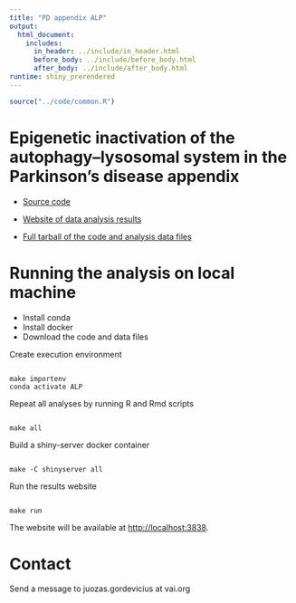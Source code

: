 ```yaml
---
title: "PD appendix ALP"
output: 
  html_document:
    includes:
      in_header: ../include/in_header.html
      before_body: ../include/before_body.html
      after_body: ../include/after_body.html
runtime: shiny_prerendered
---
```


```r
source("../code/common.R")
```



# Epigenetic inactivation of the autophagy–lysosomal system in the Parkinson’s disease appendix

- [Source code](http://git.vugene.eu/gordevicius/pdappendixalp)

- [Website of data analysis results](http://www.vugene.eu/VAI/pdappendixalp/)

- [Full tarball of the code and analysis data files](http://www.vugene.eu/VAI/pdappendixalp/archive_20200115.tar.gz)


# Running the analysis on local machine

- Install conda 
- Install docker
- Download the code and data files


Create execution environment

<pre><code>
make importenv
conda activate ALP
</code></pre>

Repeat all analyses by running R and Rmd scripts

<pre><code>
make all
</code></pre>

Build a shiny-server docker container

<pre><code>
make -C shinyserver all
</code></pre>

Run the results website

<pre><code>
make run
</code></pre>

The website will be available at [http://localhost:3838](http://localhost:3838).

# Contact

Send a message to juozas.gordevicius at vai.org